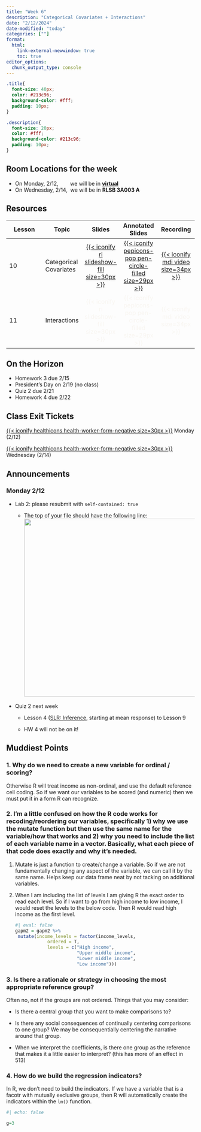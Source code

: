 ```yaml
---
title: "Week 6"
description: "Categorical Covariates + Interactions"
date: "2/12/2024"
date-modified: "today"
categories: [""]
format: 
  html:
    link-external-newwindow: true
    toc: true
editor_options: 
  chunk_output_type: console
---
```


```css
.title{
  font-size: 40px;
  color: #213c96;
  background-color: #fff;
  padding: 10px;
}

.description{
  font-size: 20px;
  color: #fff;
  background-color: #213c96;
  padding: 10px;
}
```

::: callout-important
## Room Locations for the week

-   On Monday, 2/12,        we will be in [**virtual**](https://ohsu.webex.com/meet/wakim)
-   On Wednesday, 2/14,  we will be in **RLSB 3A003 A**
:::

## Resources

| Lesson | Topic                  |                                                 Slides                                                 |                                                       Annotated Slides                                                        |                                                                                                                                                                                      Recording                                                                                                                                                                                       |
|---------------|---------------|:-------------:|:-------------:|:-------------:|
| 10     | Categorical Covariates | [[{{< iconify ri slideshow-fill size=30px >}}](/slides/10_Cat_covariates.qmd)]{style="color:#f8f5f0;"} | [[{{< iconify pepicons-pop pen-circle-filled size=29px >}}](/slides_annotated/10_Cat_covariates.pdf)]{style="color:#f8f5f0;"} | [[{{< iconify mdi video size=34px >}}](https://ohsuitg-my.sharepoint.com/personal/wakim_ohsu_edu/_layouts/15/stream.aspx?id=%2Fpersonal%2Fwakim%5Fohsu%5Fedu%2FDocuments%2FTeaching%2FClasses%2FW2024%5FBSTA%5F512%5F612%2FStudent%5Ffiles%2FRecordings%2F10%5FCat%5Fcovariates%2Emp4&referrer=StreamWebApp%2EWeb&referrerScenario=AddressBarCopied%2Eview)]{style="color:#f8f5f0;"} |
| 11     | Interactions           |                 [{{< iconify ri slideshow-fill size=30px >}}]{style="color:#f8f5f0;"}                  |                      [{{< iconify pepicons-pop pen-circle-filled size=29px >}}]{style="color:#f8f5f0;"}                       |                                                                                                                                                            [{{< iconify mdi video size=34px >}}]{style="color:#f8f5f0;"}                                                                                                                                                             |

## On the Horizon

-   Homework 3 due 2/15
-   President's Day on 2/19 (no class)
-   Quiz 2 due 2/21
-   Homework 4 due 2/22

## Class Exit Tickets

[[{{< iconify healthicons health-worker-form-negative size=30px >}}](https://forms.office.com/Pages/ResponsePage.aspx?id=V3lz4rj6fk2U9pvWr59xWFMopmPUjRtDiHLswhgacNhUNFFKR0RHN0hETVNHMTlZMFAwOTVGQUVDTS4u)]{style="color:#f8f5f0;"} Monday (2/12)

[[{{< iconify healthicons health-worker-form-negative size=30px >}}](https://forms.office.com/Pages/ResponsePage.aspx?id=V3lz4rj6fk2U9pvWr59xWFMopmPUjRtDiHLswhgacNhUMVJHTkVBUFFDT1owSTZGS01KRVIzVDJQQS4u)]{style="color:#f8f5f0;"} Wednesday (2/14)

## Announcements

### Monday 2/12

-   Lab 2: please resubmit with `self-contained: true`

    -   The top of your file should have the following line:![](week_06/Lab_02_help.png){width="475"}

-   Quiz 2 next week

    -   Lesson 4 ([SLR: Inference](/slides/04_SLR_Inf_Pred.qmd), starting at mean response) to Lesson 9

    -   HW 4 will not be on it!

## Muddiest Points

### 1. Why do we need to create a new variable for ordinal / scoring?

Otherwise R will treat income as non-ordinal, and use the default reference cell coding. So if we want our variables to be scored (and numeric) then we must put it in a form R can recognize.

### 2. I'm a little confused on how the R code works for recoding/reordering our variables, specifically 1) why we use the mutate function but then use the same name for the variable/how that works and 2) why you need to include the list of each variable name in a vector. Basically, what each piece of that code does exactly and why it's needed.

1.  Mutate is just a function to create/change a variable. So if we are not fundamentally changing any aspect of the variable, we can call it by the same name. Helps keep our data frame neat by not tacking on additional variables.

2.  When I am including the list of levels I am giving R the exact order to read each level. So if I want to go from high income to low income, I would reset the levels to the below code. Then R would read high income as the first level.

    ```r
    #| eval: false
    gapm2 = gapm2 %>%
     mutate(income_levels = factor(income_levels, 
                ordered = T, 
                levels = c("High income", 
                           "Upper middle income", 
                           "Lower middle income", 
                           "Low income")))
    ```

### 3. Is there a rationale or strategy in choosing the most appropriate reference group?

Often no, not if the groups are not ordered. Things that you may consider:

-   Is there a central group that you want to make comparisons to?

-   Is there any social consequences of continually centering comparisons to one group? We may be consequentially centering the narrative around that group.

-   When we interpret the coefficients, is there one group as the reference that makes it a little easier to interpret? (this has more of an effect in 513)

### 4. How do we build the regression indicators?

In R, we don't need to build the indicators. If we have a variable that is a facotr with mutually exclusive groups, then R will automatically create the indicators within the `lm()` function.

```r
#| echo: false

g=3
```
